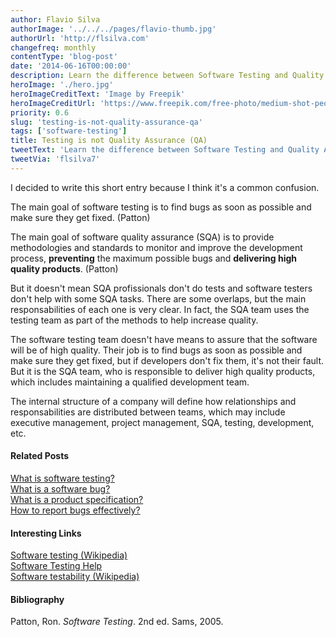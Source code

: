 ```yaml
---
author: Flavio Silva
authorImage: '../../../pages/flavio-thumb.jpg'
authorUrl: 'http://flsilva.com'
changefreq: monthly
contentType: 'blog-post'
date: '2014-06-16T00:00:00'
description: Learn the difference between Software Testing and Quality Assurance (QA).
heroImage: './hero.jpg'
heroImageCreditText: 'Image by Freepik'
heroImageCreditUrl: 'https://www.freepik.com/free-photo/medium-shot-people-meeting_13377822.htm#&position=13&from_view=undefined'
priority: 0.6
slug: 'testing-is-not-quality-assurance-qa'
tags: ['software-testing']
title: Testing is not Quality Assurance (QA)
tweetText: 'Learn the difference between Software Testing and Quality Assurance (QA)'
tweetVia: 'flsilva7'
---
```


I decided to write this short entry because I think it's a common confusion.

The main goal of software testing is to find bugs as soon as possible and make sure they get fixed. (Patton)

The main goal of software quality assurance (SQA) is to provide methodologies and standards to monitor and improve the development process, **preventing** the maximum possible bugs and **delivering high quality products**. (Patton)

But it doesn't mean SQA profissionals don't do tests and software testers don't help with some SQA tasks. There are some overlaps, but the main responsabilities of each one is very clear. In fact, the SQA team uses the testing team as part of the methods to help increase quality.

The software testing team doesn't have means to assure that the software will be of high quality. Their job is to find bugs as soon as possible and make sure they get fixed, but if developers don't fix them, it's not their fault. But it is the SQA team, who is responsible to deliver high quality products, which includes maintaining a qualified development team.

The internal structure of a company will define how relationships and responsabilities are distributed between teams, which may include executive management, project management, SQA, testing, development, etc.

#### Related Posts

[What is software testing?](/blog/what-is-software-testing/)<br />
[What is a software bug?](/blog/what-really-is-a-software-bug/)<br />
[What is a product specification?](/blog/what-is-a-product-specification/)<br />
[How to report bugs effectively?](/blog/how-to-report-bugs-effectively/)

#### Interesting Links

[Software testing (Wikipedia)](http://en.wikipedia.org/wiki/Software_testing)<br />
[Software Testing Help](http://www.softwaretestinghelp.com/)<br />
[Software testability (Wikipedia)](http://en.wikipedia.org/wiki/Software_testability)

#### Bibliography

Patton, Ron. _Software Testing_. 2nd ed. Sams, 2005.
